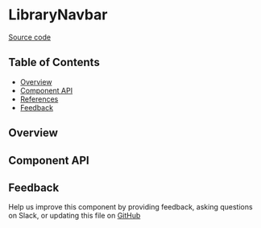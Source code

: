 
<Meta title="MDX/LibraryNavbar" of={stories} />

# LibraryNavbar

[Source code](https://github.com/leemonade/bubbles/tree/main/packages/components/library/LibraryNavbar)

## Table of Contents

- [Overview](#overview)
- [Component API](#component-api)
- [References](#references)
- [Feedback](#feedback)

## Overview

<Primary />

## Component API

<Controls />

## Feedback

Help us improve this component by providing feedback, asking questions on Slack, or updating this file on
[GitHub](https://github.com/leemonade/bubbles/edit/main/packages/components/library/LibraryNavbar.mdx)
